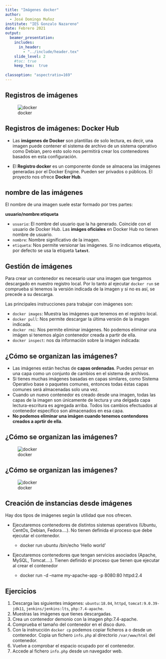 ```yaml
---
title: "Imágenes docker"
author: 
  - José Domingo Muñoz
institute: "IES Gonzalo Nazareno"
date: Febrero 2021
output: 
  beamer_presentation:
    includes:
      in_header: 
        - "../include/header.tex"
    slide_level: 2
    #toc: true
    keep_tex:  true
    
classoption: "aspectratio=169"
---
```


## Registros de imágenes

![docker](img/docker2.png)

## Registros de imágenes: Docker Hub

* Las **imágenes de Docker** son plantillas de solo lectura, es decir, una imagen puede contener el sistema de archivo de un sistema operativo como Debian, pero esto solo nos permitirá crear los contenedores basados en esta configuración. 

* El **Registro docker** es un componente donde se almacena las imágenes generadas por el Docker Engine. Pueden ser privados o públicos. El proyecto nos ofrece **Docker Hub**.

## nombre de las imágenes

El nombre de una imagen suele estar formado por tres partes:

  **usuario/nombre:etiqueta**

* `usuario`: El nombre del usuario que la ha generado. Coincide con el usuario de Docker Hub. Las **imáges oficiales** en Docker Hub no tienen nombre de usuario.
* `nombre`: Nombre significativo de la imagen.
* `etiqueta`: Nos permite versionar las imágenes.  Si no indicamos etiqueta, por defecto se usa la etiqueta **`latest`**.

## Gestión de imágenes

Para crear un contenedor es necesario usar una imagen que tengamos descargado en nuestro registro local. Por lo tanto al ejecutar `docker run` se comprueba si tenemos la versión indicada de la imagen y si no es así, se precede a su descarga.

Las principales instrucciones para trabajar con imágenes son:

* `docker images`: Muestra las imágenes que tenemos en el registro local.
* `docker pull`: Nos permite descargar la última versión de la imagen indicada.
* `docker rmi`: Nos permite eliminar imágenes. No podemos eliminar una imágen si tenemos algún contenedor creada a partir de ella.
* `docker inspect`: nos da información sobre la imágen indicada:
  

## ¿Cómo se organizan las imágenes?

* Las imágenes están hechas de **capas ordenadas**. Puedes pensar en una capa como un conjunto de cambios en el sistema de archivos. 
* Si tienes muchas imágenes basadas en capas similares, como Sistema Operativo base o paquetes comunes, entonces todas éstas capas comunes será almacenadas solo una vez.
* Cuando un nuevo contenedor es creado desde una imagen, todas las capas de la imagen son únicamente de lectura y una delgada capa lectura-escritura es agregada arriba. Todos los cambios efectuados al contenedor específico son almacenados en esa capa. 
* **No podemos eliminar una imágen cuando tenemos contendores creados a aprtir de ella**.

## ¿Cómo se organizan las imágenes?

![docker](img/container-layers.jpg)

## ¿Cómo se organizan las imágenes?

![docker](img/sharing-layers.jpg)

## Creación de instancias desde imágenes

Hay dos tipos de imágenes según la utilidad que nos ofrecen.

* Ejecutaremos contenedores de distintos sistemas operativos (Ubuntu, CentOs, Debian, Fedora....). No tienen definida el proceso que debe ejecutar el contenedor.

  * docker run ubuntu /bin/echo 'Hello world'

* Ejecutaremos contenedores que tengan servicios asociados (Apache, MySQL, Tomcat....). Tienen definido el proceso que tienen que ejecutar al crear el contenedor

  *  docker run -d --name my-apache-app -p 8080:80 httpd:2.4

## Ejercicios

1. Descarga las siguientes imágenes: `ubuntu:18.04`, `httpd`, `tomcat:9.0.39-jdk11`, `jenkins/jenkins:lts`, `php:7.4-apache`.
2. Muestras las imágenes que tienes descargadas.
3. Crea un contenedor demonio con la imagen php:7.4-apache.
4. Comprueba el tamaño del contenedor en el disco duro.
5. Con la instrucción `docker cp` podemos copiar ficheros a o desde un contenedor. Copia un fichero `info.php` al directorio `/var/www/html` del contenedor.
6. Vuelve a comprobar el espacio ocupado por el contenedor.
7. Accede al fichero `info.php` desde un navegador web.